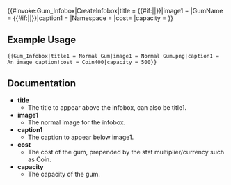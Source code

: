 <includeonly>{{#invoke:Gum_Infobox|CreateInfobox|title = {{#if:{{{title1|}}}|{{{title1}}}|{{PAGENAME}}}}|image1 = {{{image1}}}|GumName = {{#if:{{{GumName|}}}|{{{GumName}}}|{{PAGENAME}}}}|caption1 = {{{caption1}}}|Namespace = {{NAMESPACE}}|cost= {{{cost}}}|capacity = {{{capacity}}}}}</includeonly>
<noinclude>
== Example Usage ==
<pre>
{{Gum_Infobox|title1 = Normal Gum|image1 = Normal Gum.png|caption1 = An image caption!cost = Coin400|capacity = 500}}
</pre>
== Documentation ==
* '''title'''
** The title to appear above the infobox, can also be title1.
* '''image1'''
** The normal image for the infobox.
* '''caption1'''
** The caption to appear below image1.
* '''cost'''
** The cost of the gum, prepended by the stat multiplier/currency such as Coin.
* '''capacity'''
** The capacity of the gum.
</noinclude>
